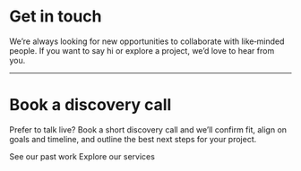 
# Get in touch

We’re always looking for new opportunities to collaborate with like‑minded people. If you want to say hi or explore a project, we’d love to hear from you.

<WithFrame className='my-6'>
  <ContactForm />
</WithFrame>

---

# Book a discovery call

Prefer to talk live? Book a short discovery call and we’ll confirm fit, align on goals and timeline, and outline the best next steps for your project.

<div className='flex gap-4 flex-col lg:flex-row mb-12'>
  <CTAButton href='/work'>See our past work</CTAButton>
  <CTAButton href='/services'>Explore our services</CTAButton>
</div>

<WithFrame className="my-6">
  <CalendarBooker />
</WithFrame>
